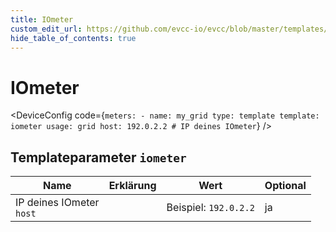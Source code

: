 ```yaml
---
title: IOmeter
custom_edit_url: https://github.com/evcc-io/evcc/blob/master/templates/definition/meter/iometer.yaml
hide_table_of_contents: true
---
```



# IOmeter

<DeviceFeatures features="" />

<DeviceConfig code={`meters:
    - name: my_grid
      type: template
      template: iometer
      usage: grid
      host: 192.0.2.2 # IP deines IOmeter`}  />

## Templateparameter `iometer`

| Name | Erklärung | Wert | Optional |
|-----------|-----------|------|----------|
| IP deines IOmeter<br/>`host` |  | Beispiel: `192.0.2.2` | ja |

